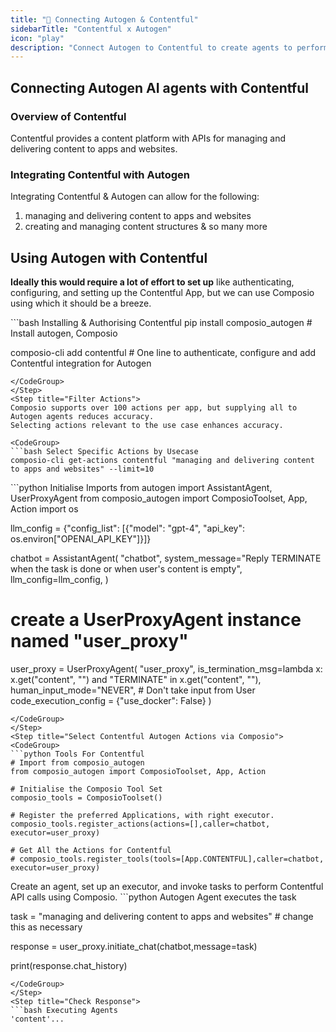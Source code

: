 ```yaml
---
title: "🚀 Connecting Autogen & Contentful"
sidebarTitle: "Contentful x Autogen"
icon: "play"
description: "Connect Autogen to Contentful to create agents to perform tasks using natural language"
---
```


## Connecting Autogen AI agents with Contentful

### Overview of Contentful

Contentful provides a content platform with APIs for managing and delivering content to apps and websites.

### Integrating Contentful with Autogen

Integrating Contentful & Autogen can allow for the following:

1. managing and delivering content to apps and websites
2. creating and managing content structures
& so many more

## Using Autogen with Contentful

<Steps>
<Step title="Setting Up the Environment">

**Ideally this would require a lot of effort to set up** like authenticating, configuring, and setting up the Contentful App, but we can use Composio using which it should be a breeze.

<CodeGroup>
```bash Installing & Authorising Contentful
pip install composio_autogen # Install autogen, Composio 

composio-cli add contentful # One line to authenticate, configure and add Contentful integration for Autogen
```
</CodeGroup>
</Step>
<Step title="Filter Actions">
Composio supports over 100 actions per app, but supplying all to Autogen agents reduces accuracy.
Selecting actions relevant to the use case enhances accuracy.

<CodeGroup>
```bash Select Specific Actions by Usecase
composio-cli get-actions contentful "managing and delivering content to apps and websites" --limit=10
```
</CodeGroup>

</Step>
<Step title="Import Base Packages">

<CodeGroup>
```python Initialise Imports
from autogen import AssistantAgent, UserProxyAgent
from composio_autogen import ComposioToolset, App, Action
import os

llm_config = {"config_list": [{"model": "gpt-4", "api_key": os.environ["OPENAI_API_KEY"]}]}

chatbot = AssistantAgent(
    "chatbot",
    system_message="Reply TERMINATE when the task is done or when user's content is empty",
    llm_config=llm_config,
)

# create a UserProxyAgent instance named "user_proxy"
user_proxy = UserProxyAgent(
    "user_proxy",
    is_termination_msg=lambda x: x.get("content", "") and "TERMINATE" in x.get("content", ""),
    human_input_mode="NEVER", # Don't take input from User
    code_execution_config = {"use_docker": False}
)
```
</CodeGroup>
</Step>
<Step title="Select Contentful Autogen Actions via Composio">
<CodeGroup>
```python Tools For Contentful
# Import from composio_autogen
from composio_autogen import ComposioToolset, App, Action

# Initialise the Composio Tool Set
composio_tools = ComposioToolset()

# Register the preferred Applications, with right executor. 
composio_tools.register_actions(actions=[],caller=chatbot, executor=user_proxy)

# Get All the Actions for Contentful
# composio_tools.register_tools(tools=[App.CONTENTFUL],caller=chatbot, executor=user_proxy) 
```
</CodeGroup>
</Step>
<Step title="Execute the Agent">
Create an agent, set up an executor, and invoke tasks to perform Contentful API calls using Composio. 
<CodeGroup>
```python Autogen Agent executes the task

task = "managing and delivering content to apps and websites" # change this as necessary

response = user_proxy.initiate_chat(chatbot,message=task)

print(response.chat_history)
```
</CodeGroup>
</Step>
<Step title="Check Response">
```bash Executing Agents
'content'...
```
</Step>
</Steps>
